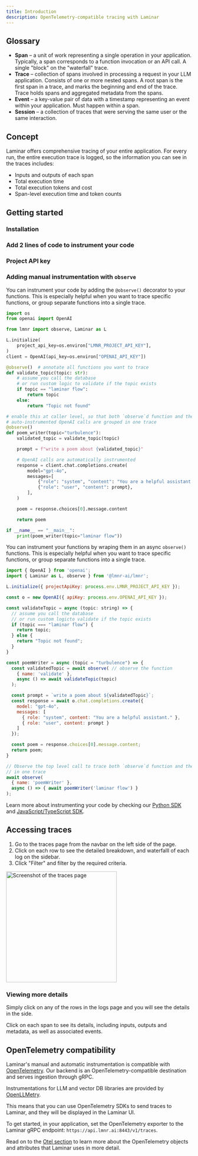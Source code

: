 ```yaml
---
title: Introduction
description: OpenTelemetry-compatible tracing with Laminar
---
```



## Glossary

- **Span** – a unit of work representing a single operation in your application.
Typically, a span corresponds to a function invocation or an API call.
A single "block" on the "waterfall" trace.
- **Trace** – collection of spans involved in processing a request in your LLM application.
Consists of one or more nested spans. A root span is the first span in a trace, and marks the beginning and end of the trace.
Trace holds spans and aggregated metadata from the spans.
- **Event** – a key-value pair of data with a timestamp representing an event within your application. Must happen within a span.
- **Session** – a collection of traces that were serving the same user or the same interaction.

## Concept

Laminar offers comprehensive tracing of your entire application.
For every run, the entire execution trace is logged, so the information you can see in the traces includes:

- Inputs and outputs of each span
- Total execution time
- Total execution tokens and cost
- Span-level execution time and token counts

## Getting started

### Installation

<LaminarInstall />

### Add 2 lines of code to instrument your code

<LaminarInitialize />

### Project API key

<GetProjectApiKey />

### Adding manual instrumentation with `observe`

<Tabs>
<Tab title="Python">

You can instrument your code by adding the `@observe()` decorator to your functions.
This is especially helpful when you want to trace specific functions, or group
separate functions into a single trace.

```python
import os
from openai import OpenAI

from lmnr import observe, Laminar as L

L.initialize(
    project_api_key=os.environ["LMNR_PROJECT_API_KEY"],
)
client = OpenAI(api_key=os.environ["OPENAI_API_KEY"])

@observe()  # annotate all functions you want to trace
def validate_topic(topic: str):
    # assume you call the database
    # or run custom logic to validate if the topic exists
    if topic == "laminar flow":
        return topic
    else:
        return "Topic not found"

# enable this at caller level, so that both `observe`d function and the 
# auto-instrumented OpenAI calls are grouped in one trace
@observe()
def poem_writer(topic="turbulence"):
    validated_topic = validate_topic(topic)

    prompt = f"write a poem about {validated_topic}"

    # OpenAI calls are automatically instrumented
    response = client.chat.completions.create(
        model="gpt-4o",
        messages=[
            {"role": "system", "content": "You are a helpful assistant."},
            {"role": "user", "content": prompt},
        ],
    )

    poem = response.choices[0].message.content

    return poem

if __name__ == "__main__":
    print(poem_writer(topic="laminar flow"))
```

</Tab>
<Tab title="JavaScript/TypeScript">

You can instrument your functions by wraping them in an async `observe()` functions.
This is especially helpful when you want to trace specific functions, or group
separate functions into a single trace.

```javascript
import { OpenAI } from 'openai';
import { Laminar as L, observe } from '@lmnr-ai/lmnr';

L.initialize({ projectApiKey: process.env.LMNR_PROJECT_API_KEY });

const o = new OpenAI({ apiKey: process.env.OPENAI_API_KEY });

const validateTopic = async (topic: string) => {
  // assume you call the database 
  // or run custom logicto validate if the topic exists
  if (topic === "laminar flow") {
    return topic;
  } else {
    return "Topic not found";
  }
}

const poemWriter = async (topic = "turbulence") => {
  const validatedTopic = await observe( // observe the function
    { name: 'validate' },
    async () => await validateTopic(topic)
  );

  const prompt = `write a poem about ${validatedTopic}`;
  const response = await o.chat.completions.create({
    model: "gpt-4o",
    messages: [
      { role: "system", content: "You are a helpful assistant." },
      { role: "user", content: prompt }
    ]
  });

  const poem = response.choices[0].message.content;
  return poem;
}

// Observe the top level call to trace both `observe`d function and the OpenAI call
// in one trace
await observe(
  { name: 'poemWriter' },
  async () => { await poemWriter('laminar flow') }
);
```

</Tab>
</Tabs>

Learn more about instrumenting your code by checking our
[Python SDK](https://github.com/lmnr-ai/lmnr-python) and
[JavaScript/TypeScript SDK](https://github.com/lmnr-ai/lmnr-ts).


## Accessing traces

1. Go to the traces page from the navbar on the left side of the page.
1. Click on each row to see the detailed breakdown, and waterfalll of each log on the sidebar.
1. Click "Filter" and filter by the required criteria.

<Frame caption="Example traces page">
<img height="300" src="/images/traces/traces-page.png" alt="Screenshot of the traces page"/>
</Frame>

### Viewing more details

Simply click on any of the rows in the logs page and you will see the details in the side.

Click on each span to see its details, including inputs, outputs and metadata, as well as associated events.

## OpenTelemetry compatibility

Laminar's manual and automatic instrumentation is compatible with [OpenTelemetry](https://opentelemetry.io/docs/specs/otel/).
Our backend is an OpenTelemetry-compatible destination and serves ingestion through gRPC.

Instrumentations for LLM and vector DB libraries are provided by [OpenLLMetry](https://github.com/traceloop/openllmetry).

This means that you can use OpenTelemetry SDKs to send traces to Laminar, and they will be displayed in the Laminar UI.

To get started, in your application, set the OpenTelemetry exporter to the Laminar gRPC endpoint:
`https://api.lmnr.ai:8443/v1/traces`.

Read on to the [Otel section](/tracing/otel) to learn more about the OpenTelemetry
objects and attributes that Laminar uses in more detail.
